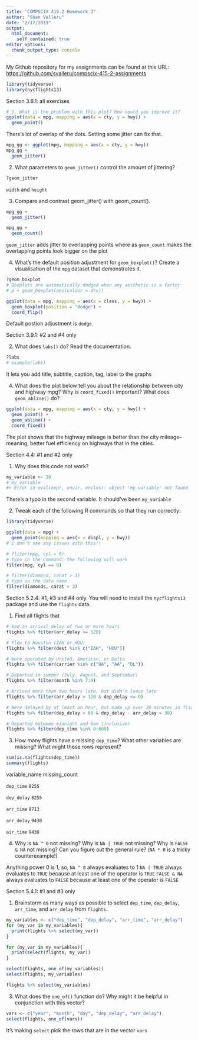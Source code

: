 ```yaml
---
title: "COMPSCIX 415.2 Homework 3"
author: "Shan Valleru"
date: "2/17/2019"
output: 
  html_document:
    self_contained: true
editor_options: 
  chunk_output_type: console
---
```


My Github repository for my assignments can be found at this URL: [https://github.com/svalleru/compscix-415-2-assignments](https://github.com/svalleru/compscix-415-2-assignments)

```r
library(tidyverse)
library(nycflights13)
```

Section 3.8.1: all exercises
```r
# 1. What is the problem with this plot? How could you improve it?
ggplot(data = mpg, mapping = aes(x = cty, y = hwy)) +
  geom_point()
```

There's lot of overlap of the dots. Setting some jitter can fix that.
```r
mpg_gg <- ggplot(mpg, mapping = aes(x = cty, y = hwy))
mpg_gg +
  geom_jitter()
```

2. What parameters to `geom_jitter()` control the amount of jittering?
```r
?geom_jitter
```

`width`	and `height`

3. Compare and contrast geom_jitter() with geom_count().
```r
mpg_gg +
  geom_jitter()

mpg_gg +
  geom_count()
```

`geom_jitter` adds jitter to overlapping points where as `geom_count` makes the overlapping points look bigger on the plot

4. What’s the default position adjustment for `geom_boxplot()`? Create a visualisation of the `mpg` dataset that demonstrates it.
```r
?geom_boxplot
# Boxplots are automatically dodged when any aesthetic is a factor
# p + geom_boxplot(aes(colour = drv))

ggplot(data = mpg, mapping = aes(x = class, y = hwy)) + 
  geom_boxplot(position = "dodge") +
  coord_flip()
```

Default postion adjustment is `dodge`

Section 3.9.1: #2 and #4 only

2. What does `labs()` do? Read the documentation.
```r
?labs
# example(labs)
```

It lets you add title, subtitle, caption, tag, label to the graphs

4. What does the plot below tell you about the relationship between city and highway mpg? Why is `coord_fixed()` important? What does `geom_abline()` do?
```r
ggplot(data = mpg, mapping = aes(x = cty, y = hwy)) +
  geom_point() + 
  geom_abline() +
  coord_fixed()
```

The plot shows that the highway mileage is better than the city mileage-- meaning, better fuel efficiency on highways that in the cities.

Section 4.4: #1 and #2 only

1. Why does this code not work?
```r
my_variable <- 10
# my_varıable
#> Error in eval(expr, envir, enclos): object 'my_varıable' not found
```

There's a typo in the second variable. It should've been `my_variable`

2. Tweak each of the following R commands so that they run correctly:
```r
library(tidyverse)

ggplot(data = mpg) + 
  geom_point(mapping = aes(x = displ, y = hwy))
# i don't see any issues with this!!

# fliter(mpg, cyl = 8)
# typo in the command; the following will work
filter(mpg, cyl == 8)

# filter(diamond, carat > 3)
# typo in the data name
filter(diamonds, carat > 3)
```

Section 5.2.4: #1, #3 and #4 only. You will need to install the `nycflights13` package and use the `flights` data.

1. Find all flights that
```r
# Had an arrival delay of two or more hours
flights %>% filter(arr_delay >= 120)

# Flew to Houston (IAH or HOU)
flights %>% filter(dest %in% c("IAH", "HOU"))

# Were operated by United, American, or Delta
flights %>% filter(carrier %in% c("UA", "AA", "DL"))

# Departed in summer (July, August, and September)
flights %>% filter(month %in% 7:9)

# Arrived more than two hours late, but didn’t leave late
flights %>% filter(arr_delay > 120 & dep_delay <= 0)

# Were delayed by at least an hour, but made up over 30 minutes in flight
flights %>% filter(dep_delay > 60 & dep_delay - arr_delay > 30)

# Departed between midnight and 6am (inclusive)
flights %>% filter(dep_time %in% 0:600)
```

3. How many flights have a missing `dep_time`? What other variables are missing? What might these rows represent?
```r
sum(is.na(flights$dep_time))
summary(flights)
```

variable_name missing_count

`dep_time`      `8255`

`dep_delay`     `8255`

`arr_time`      `8713`

`arr_delay`     `9430`

`air_time`      `9430`

4. Why is `NA ^ 0` not missing? Why is `NA | TRUE` not missing? Why is `FALSE & NA` not missing? Can you figure out the general rule? (`NA * 0` is a tricky counterexample!)

Anything power 0 is 1, so, `NA ^ 0` always evaluates to 1
`NA | TRUE` always evaluates to `TRUE` because at least one of the operator is `TRUE`
`FALSE & NA` always evaluates to `FALSE` because at least one of the operator is `FALSE`

Section 5.4.1: #1 and #3 only

1. Brainstorm as many ways as possible to select `dep_time`, `dep_delay`, `arr_time`, and `arr_delay` from `flights`.
```r
my_variables <- c("dep_time", "dep_delay", "arr_time", "arr_delay")
for (my_var in my_variables){
  print(flights %>% select(my_var))
}

for (my_var in my_variables){
  print(select(flights, my_var))
}

select(flights, one_of(my_variables))
select(flights, my_variables)

flights %>% select(my_variables)
```

3. What does the `one_of()` function do? Why might it be helpful in conjunction with this vector?
```r
vars <- c("year", "month", "day", "dep_delay", "arr_delay")
select(flights, one_of(vars))
```

It's making `select` pick the rows that are in the vector `vars`